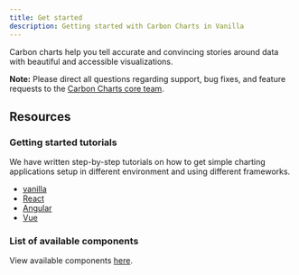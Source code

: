 ```yaml
---
title: Get started
description: Getting started with Carbon Charts in Vanilla
---
```


<PageDescription>

Carbon charts help you tell accurate and convincing stories around data with
beautiful and accessible visualizations.

</PageDescription>

<InlineNotification>

**Note:** Please direct all questions regarding support, bug fixes, and feature
requests to the
[Carbon Charts core team](https://github.com/carbon-design-system/carbon-charts#core-team).

</InlineNotification>

## Resources

<Row className="resource-card-group">
<Column colMd={4} colLg={4} noGutterSm>
  <ResourceCard
    subTitle="Carbon Charts repo"
    href="https://github.com/carbon-design-system/carbon-charts">
    <MdxIcon name="github" />
  </ResourceCard>
</Column>

<Column colMd={4} colLg={4} noGutterSm>
  <ResourceCard
    subTitle="Carbon Charts demo site"
    href="https://carbon-design-system.github.io/carbon-charts/">
    <MdxIcon name="storybook" />
  </ResourceCard>
</Column>

<Column colLg={4} colMd={4} noGutterSm>
  <ResourceCard
    subTitle="Data visualization master Sketch file"
    href="https://www.sketch.com/s/1a36060a-7a5d-4ddb-aab1-639caa1f74d4"
    actionIcon="download">
    <MdxIcon name="sketch" />
  </ResourceCard>
</Column>

</Row>

### Getting started tutorials

We have written step-by-step tutorials on how to get simple charting
applications setup in different environment and using different frameworks.

- [vanilla](https://carbon-design-system.github.io/carbon-charts/?path=/story/tutorials-getting-started--vanilla)
- [React](https://carbon-design-system.github.io/carbon-charts/?path=/story/tutorials-getting-started--react)
- [Angular](https://carbon-design-system.github.io/carbon-charts/?path=/story/tutorials-getting-started--angular)
- [Vue](https://carbon-design-system.github.io/carbon-charts/?path=/story/tutorials-getting-started--vue)

### List of available components

View available components
[here](https://github.com/carbon-design-system/carbon-charts#component-status).
